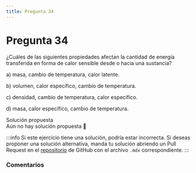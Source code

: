 ```yaml
---
title: Pregunta 34
---
```



# Pregunta 34

<div className="exercise">
¿Cuáles de las siguientes propiedades afectan la cantidad de energía transferida en forma de calor sensible desde o hacia una sustancia?

a) masa, cambio de temperatura, calor latente.

b) volumen, calor específico, cambio de temperatura.

c) densidad, cambio de temperatura, calor específico.

d) masa, calor específico, cambio de temperatura.
</div>

<MDXDetails>
<summary>Solución propuesta</summary>

<div className="exercise">
Aún no hay solución propuesta 🥲
</div>

:::info
Si este ejercicio tiene una solución, podría estar incorrecta. Si deseas proponer una solución alternativa, manda tu solución abriendo
un Pull Request en el [repositorio](https://github.com/crow-rojas/apuntes-fundamentals/pulls) de GitHub con el archivo
`.mdx` correspondiente.
:::

</MDXDetails>

### Comentarios

<Disqus
  url="https://crow-rojas.github.io/apuntes-fundamentals/docs/science/thermodynamics/exercises/2017-1/p34"
  identifier="docs/science/thermodynamics/exercises/2017-1/p34"
  title="2017-1 Termodinámica - Pregunta 34"
/>
